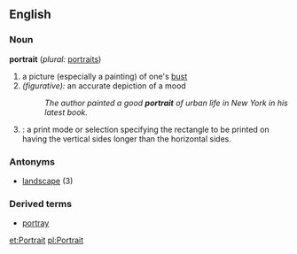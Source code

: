 ==English==

===Noun===
'''portrait'''  (''plural:'' [[portraits]])
# a picture (especially a painting) of one's [[bust]]
# ''(figurative):'' an accurate depiction of a mood
#:''The author painted a good '''portrait''' of urban life in New York in his latest book.''
# {{cattag2|Computing|Printing}}: a print mode or selection specifying the rectangle to be printed on having the vertical sides longer than the horizontal sides.

===Antonyms===
*[[landscape]] (3)

===Derived terms===
*[[portray]]

[[et:Portrait]]
[[pl:Portrait]]